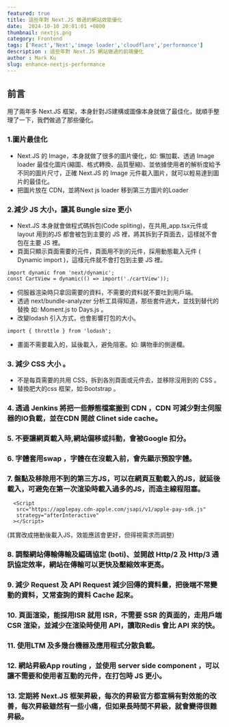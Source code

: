 ```yaml
---
featured: true
title: 這些年對 Next.JS 做過的網站效能優化
date:  2024-10-10 20:01:01 +0800
thumbnail: nextjs.png
category: Frontend
tags: ['React','Next','image loader','cloudflare','performance']
description : 這些年對 Next.JS 網站做過的前端優化
author : Mark Ku
slug: enhance-nextjs-performance
---
```

## 前言
用了兩年多 Next.JS 框架，本身針對JS建構或圖像本身就做了最佳化，就順手整理了一下，我們做過了那些優化。

### 1.圖片最佳化
* Next.JS 的 Image，本身就做了很多的圖片優化，如: 懶加載、透過 Image loader 最佳化圖片(縮圖、格式轉換、品質壓縮)、並依據使用者的解析度給予不同的圖片尺寸，正確 Next.JS 的 Image 元件載入圖片，就可以輕易達到圖片的最佳化。
* 把圖片放在 CDN，並將Next js loader 移到第三方圖片的Loader 
### 2.減少 JS 大小，讓其 Bungle size 更小
* Next.JS 本身就會做程式碼拆包(Code spliting)，在共用_app.tsx元件或 layout 用到的JS 都會被包到主要的 JS 裡，將其拆到子頁面去，這樣就不會包在主要 JS 裡。
* 頁面只顯示頁面需要的元件，頁面用不到的元件，採用動態載入元件 ( Dynamic import )，這樣元件就不會打包到主要 JS 裡。
```
import dynamic from 'next/dynamic';
const CartView = dynamic(() => import('./cartView'));
```
* 伺服器渲染時只拿回需要的資料，不需要的資料就不要吐到用戶端。
* 透過 next/bundle-analyzer 分析工具得知道，那些套件過大，並找到替代的替換 如: Moment.js to Days.js 。
* 改變lodash 引入方式，也會影響打包的大小。
```
import { throttle } from 'lodash';
```
* 畫面不需要載入的，延後載入，避免阻塞。如: 購物車的側邊欄。
### 3. 減少 CSS 大小 。
* 不是每頁需要的共用 CSS，拆到各別頁面或元件去，並移除沒用到的 CSS 。
* 替換肥大的css 框架，如:Bootstrap 。
### 4. 透過 Jenkins 將把一些靜態檔案搬到 CDN ，CDN 可減少對主伺服器的IO負載，並在CDN 開啟 Clinet side cache。
### 5. 不要讓網頁載入時,網站偏移或抖動，會被Google 扣分。
### 6. 字體套用swap ，字體在在沒載入前，會先顯示預設字體。
### 7. 盤點及移除用不到的第三方JS，可以在網頁互動載入的JS，就延後載入，可避免在第一次渲染時載入過多的JS，而造主線程阻塞。
```
  <Script
   src="https://applepay.cdn-apple.com/jsapi/v1/apple-pay-sdk.js"
   strategy="afterInteractive"
  ></Script>
```
(其實改成捲動後載入JS，效能應該會更好，但得視需求而調整)
### 8. 調整網站傳輸傳輸及編碼協定 (boti)、並開啟 Http/2 及 Http/3 通訊協定效率，網站在傳輸可以更快及壓縮效率更高。
### 9. 減少 Request 及 API Request 減少回傳的資料量，把後端不常變動的資料，又常查詢的資料 Cache 起來。
### 10. 頁面渲染，能採用ISR 就用 ISR，不需要 SSR 的頁面的，走用戶端 CSR 渲染，並減少在渲染時使用 API，讀取Redis 會比 API 來的快。
### 11. 使用LTM 及多幾台機器及應用程式分散負載。
### 12. 網站昇級App routing ，並使用 server side component ，可以讓不需要和使用者互動的元件，在打包時 JS 更小。
### 13. 定期將 Next.JS 框架昇級，每次的昇級官方都宣稱有對效能的改善，每次昇級雖然有一些小痛，但如果長時間不昇級，就會變得很難昇級。
